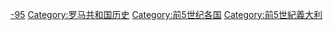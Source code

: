 [[Category:各世紀羅馬共和國|-95]]
[[Category:罗马共和国历史|Category:罗马共和国历史]]
[[Category:前5世纪各国|Category:前5世纪各国]]
[[Category:前5世紀義大利|Category:前5世紀義大利]]